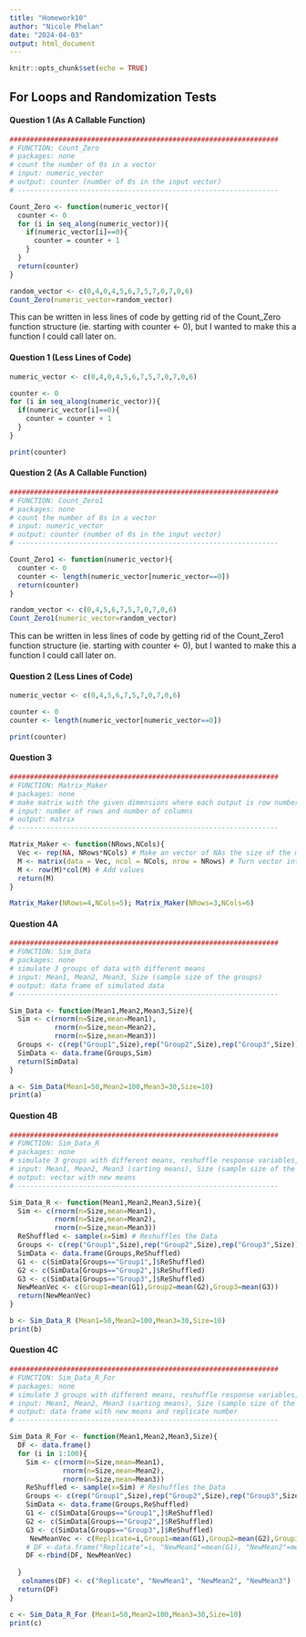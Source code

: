 ```yaml
---
title: "Homework10"
author: "Nicole Phelan"
date: "2024-04-03"
output: html_document
---
```


```r
knitr::opts_chunk$set(echo = TRUE)
```

## For Loops and Randomization Tests

#### Question 1 (As A Callable Function)

```r
##################################################################
# FUNCTION: Count_Zero
# packages: none
# count the number of 0s in a vector
# input: numeric_vector
# output: counter (number of 0s in the input vector)
# ----------------------------------------------------------------

Count_Zero <- function(numeric_vector){ 
  counter <- 0
  for (i in seq_along(numeric_vector)){
    if(numeric_vector[i]==0){
      counter = counter + 1
    }
  }
  return(counter) 
} 

random_vector <- c(0,4,0,4,5,6,7,5,7,0,7,0,6)
Count_Zero(numeric_vector=random_vector)
```

This can be written in less lines of code by getting rid of the Count_Zero function structure (ie. starting with counter <- 0), but I wanted to make this a function I could call later on.

#### Question 1 (Less Lines of Code)

```r
numeric_vector <- c(0,4,0,4,5,6,7,5,7,0,7,0,6)

counter <- 0
for (i in seq_along(numeric_vector)){
  if(numeric_vector[i]==0){
    counter = counter + 1
  }
}

print(counter)
```

#### Question 2 (As A Callable Function)

```r
##################################################################
# FUNCTION: Count_Zero1
# packages: none
# count the number of 0s in a vector
# input: numeric_vector
# output: counter (number of 0s in the input vector)
# ----------------------------------------------------------------

Count_Zero1 <- function(numeric_vector){ 
  counter <- 0
  counter <- length(numeric_vector[numeric_vector==0])
  return(counter) 
} 

random_vector <- c(0,4,5,6,7,5,7,0,7,0,6)
Count_Zero1(numeric_vector=random_vector)
```

This can be written in less lines of code by getting rid of the Count_Zero1 function structure (ie. starting with counter <- 0), but I wanted to make this a function I could call later on.

#### Question 2 (Less Lines of Code)

```r
numeric_vector <- c(0,4,5,6,7,5,7,0,7,0,6)

counter <- 0
counter <- length(numeric_vector[numeric_vector==0])

print(counter)
```

#### Question 3

```r
##################################################################
# FUNCTION: Matrix_Maker
# packages: none
# make matrix with the given dimensions where each output is row number * column number
# input: number of rows and number of columns
# output: matrix 
# ----------------------------------------------------------------

Matrix_Maker <- function(NRows,NCols){
  Vec <- rep(NA, NRows*NCols) # Make an vector of NAs the size of the matrix
  M <- matrix(data = Vec, ncol = NCols, nrow = NRows) # Turn vector into matrix
  M <- row(M)*col(M) # Add values
  return(M)
}

Matrix_Maker(NRows=4,NCols=5); Matrix_Maker(NRows=3,NCols=6)
```

#### Question 4A

```r
##################################################################
# FUNCTION: Sim_Data
# packages: none
# simulate 3 groups of data with different means
# input: Mean1, Mean2, Mean3, Size (sample size of the groups)
# output: data frame of simulated data
# ----------------------------------------------------------------

Sim_Data <- function(Mean1,Mean2,Mean3,Size){
  Sim <- c(rnorm(n=Size,mean=Mean1),
           rnorm(n=Size,mean=Mean2),
           rnorm(n=Size,mean=Mean3))
  Groups <- c(rep("Group1",Size),rep("Group2",Size),rep("Group3",Size))
  SimData <- data.frame(Groups,Sim)
  return(SimData)
}

a <- Sim_Data(Mean1=50,Mean2=100,Mean3=30,Size=10)
print(a)

```

#### Question 4B

```r
##################################################################
# FUNCTION: Sim_Data_R
# packages: none
# simulate 3 groups with different means, reshuffle response variables, calculate new means
# input: Mean1, Mean2, Mean3 (sarting means), Size (sample size of the groups)
# output: vector with new means
# ----------------------------------------------------------------

Sim_Data_R <- function(Mean1,Mean2,Mean3,Size){
  Sim <- c(rnorm(n=Size,mean=Mean1),
           rnorm(n=Size,mean=Mean2),
           rnorm(n=Size,mean=Mean3))
  ReShuffled <- sample(x=Sim) # Reshuffles the Data
  Groups <- c(rep("Group1",Size),rep("Group2",Size),rep("Group3",Size))
  SimData <- data.frame(Groups,ReShuffled)
  G1 <- c(SimData[Groups=="Group1",]$ReShuffled)
  G2 <- c(SimData[Groups=="Group2",]$ReShuffled)
  G3 <- c(SimData[Groups=="Group3",]$ReShuffled)
  NewMeanVec <- c(Group1=mean(G1),Group2=mean(G2),Group3=mean(G3))
  return(NewMeanVec)
}

b <- Sim_Data_R (Mean1=50,Mean2=100,Mean3=30,Size=10)
print(b)
```

#### Question 4C

```r
##################################################################
# FUNCTION: Sim_Data_R_For
# packages: none
# simulate 3 groups with different means, reshuffle response variables, calculate new means, repeat 100 times
# input: Mean1, Mean2, Mean3 (sarting means), Size (sample size of the groups)
# output: data frame with new means and replicate number
# ----------------------------------------------------------------

Sim_Data_R_For <- function(Mean1,Mean2,Mean3,Size){
  DF <- data.frame()
  for (i in 1:100){
    Sim <- c(rnorm(n=Size,mean=Mean1),
             rnorm(n=Size,mean=Mean2),
             rnorm(n=Size,mean=Mean3))
    ReShuffled <- sample(x=Sim) # Reshuffles the Data
    Groups <- c(rep("Group1",Size),rep("Group2",Size),rep("Group3",Size))
    SimData <- data.frame(Groups,ReShuffled)
    G1 <- c(SimData[Groups=="Group1",]$ReShuffled)
    G2 <- c(SimData[Groups=="Group2",]$ReShuffled)
    G3 <- c(SimData[Groups=="Group3",]$ReShuffled)
     NewMeanVec <- c(Replicate=i,Group1=mean(G1),Group2=mean(G2),Group3=mean(G3))
    # DF <-data.frame("Replicate"=i, "NewMean1"=mean(G1), "NewMean2"=mean(G2), "NewMean3"=mean(G3))
    DF <-rbind(DF, NewMeanVec)
    
  }
   colnames(DF) <- c("Replicate", "NewMean1", "NewMean2", "NewMean3")
  return(DF)
}

c <- Sim_Data_R_For (Mean1=50,Mean2=100,Mean3=30,Size=10)
print(c)
```
